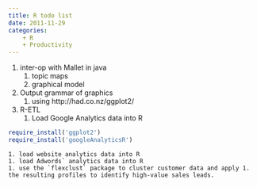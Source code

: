 ```yaml
---
title: R todo list
date: 2011-11-29
categories:
    + R
    + Productivity
---
```


1.  inter-op with Mallet in java
    1.  topic maps
    2.  graphical model
2.  Output grammar of graphics
    1.  using http://had.co.nz/ggplot2/
3.  R-ETL
    1.  Load Google Analytics data into R

``` r
require_install('ggplot2')
require_install('googleAnalyticsR')
```

```         
1. load website analytics data into R
1. load Adwords` analytics data into R
1. use the `flexclust` package to cluster customer data and apply 1. the resulting profiles to identify high-value sales leads.
```
